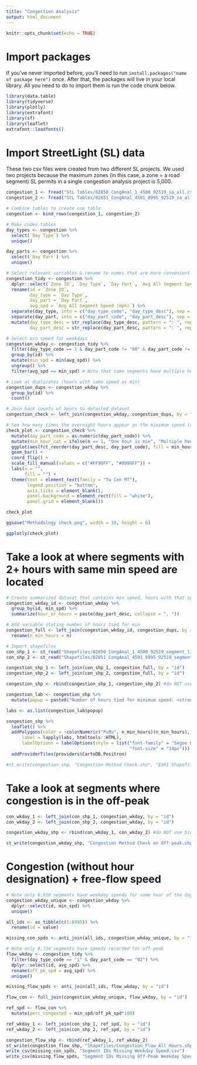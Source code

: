 ```yaml
---
title: "Congestion Analysis"
output: html_document
---
```


```r
knitr::opts_chunk$set(echo = TRUE)
```

# Import packages

If you've never imported before, you'll need to run `install.packages("name of package here")` once.  After that, the packages will live in your local library.  All you need to do to import them is run the code chunk below.

```r
library(data.table)
library(tidyverse)
library(plotly)
library(extrafont)
library(sf)
library(leaflet)
extrafont::loadfonts()
```

# Import StreetLight (SL) data

These two csv files were created from two different SL projects.  We used two projects because the maximum zones (in this case, a zone = a road segment) SL permits in a single congestion analysis project is 5,000.

```r
congestion_1 <- fread("StL Tables/82850_CongAnal_1_4500_92519_sa_all.csv")
congestion_2 <- fread("StL Tables/82851_CongAnal_4501_8995_92519_sa_all.csv")

# Combine tables to create one table
congestion <- bind_rows(congestion_1, congestion_2)

# Make codes tables
day_types <- congestion %>%
  select(`Day Type`) %>%
  unique()

day_parts <- congestion %>%
  select(`Day Part`) %>%
  unique()

# Select relevant variables & rename to names that are more convenient to work with; create day_type_code and day_part_code variables so it's not necessary to type out entire descripter when filtering
congestion_tidy <- congestion %>%
  dplyr::select(`Zone ID`, `Day Type`, `Day Part`, `Avg All Segment Speed (mph)`) %>%
  rename(id = `Zone ID`,
         day_type = `Day Type`,
         day_part = `Day Part`,
         avg_spd = `Avg All Segment Speed (mph)`) %>%
  separate(day_type, into = c("day_type_code", "day_type_desc"), sep = 1) %>%
  separate(day_part, into = c("day_part_code", "day_part_desc"), sep = 2) %>%
  mutate(day_type_desc = str_replace(day_type_desc, pattern = ": ", replacement = ""),
         day_part_desc = str_replace(day_part_desc, pattern = ": ", replacement = ""))

# Select min speed for weekdays
congestion_wkday <- congestion_tidy %>%
  filter(day_type_code == 1 & day_part_code != "00" & day_part_code != "02" & day_part_code != "09" & day_part_code != "19") %>% # Don't include all day, off-peak, peak AM, or peak PM
  group_by(id) %>%
  mutate(min_spd = min(avg_spd)) %>%
  ungroup() %>%
  filter(avg_spd == min_spd) # Note that some segments have multiple hours with the same speed that is the min - will cause duplicates

# Look at duplicates (hours with same speed as min)
congestion_dups <- congestion_wkday %>%
  group_by(id) %>%
  count()

# Join back counts of hours to detailed dataset
congestion_check <- left_join(congestion_wkday, congestion_dups, by = "id")

# See how many times the overnight hours appear as the minimum speed (and are the only hour that occurs)
check_plot <- congestion_check %>%
  mutate(day_part_code = as.numeric(day_part_code)) %>%
  mutate(min_hour_cat = ifelse(n == 1, "One hour is min", "Multiple hours are min")) %>%
  ggplot(aes(fct_reorder(day_part_desc, day_part_code), fill = min_hour_cat)) +
  geom_bar() +
  coord_flip() +
  scale_fill_manual(values = c("#FF99FF", "#9999FF")) +
  labs(x = "",
       fill = "") +
  theme(text = element_text(family = "Tw Cen MT"),
        legend.position = "bottom",
        axis.ticks = element_blank(),
        panel.background = element_rect(fill = "white"),
        panel.grid = element_blank())

check_plot

ggsave("Methodology check.png", width = 10, height = 6)

ggplotly(check_plot)


```

# Take a look at where segments with 2+ hours with same min speed are located

```r
# Create summarized dataset that contains min speed, hours with that speed, and zone ID
congestion_wkday_id <- congestion_wkday %>%
  group_by(id, min_spd) %>%
  summarize(hour_or_hours = paste(day_part_desc, collapse = ", "))

# Add variable stating number of hours tied for min
congestion_full <- left_join(congestion_wkday_id, congestion_dups, by = "id") %>%
  rename(n_min_hours = n)

# Import shapefiles
con_shp_1 <- st_read("Shapefiles/82850_CongAnal_1_4500_92519_segment_line.shp")
con_shp_2 <- st_read("Shapefiles/82851_CongAnal_4501_8995_92519_segment_line.shp")

congestion_shp_1 <- left_join(con_shp_1, congestion_full, by = "id")
congestion_shp_2 <- left_join(con_shp_2, congestion_full, by = "id")

congestion_shp <- rbind(congestion_shp_1, congestion_shp_2) #do NOT use bind_rows

congestion_lab <- congestion_shp %>%
  mutate(popup = paste0("Number of hours tied for minimum speed: <strong>", n_min_hours, "</strong><br> Min speed: <strong>", min_spd, "</strong"))

labs <- as.list(congestion_lab$popup)

congestion_shp %>%
  leaflet() %>%
  addPolygons(color = ~colorNumeric("PuBu", n_min_hours)(n_min_hours),
      label = lapply(labs, htmltools::HTML),
      labelOptions = labelOptions(style = list("font-family" = "Segoe UI Light",
                                               "font-size" = "14px"))) %>%
  addProviderTiles(providers$CartoDB.Positron)

#st_write(congestion_shp, "Congestion Method Check.shp", "ESRI Shapefile Driver")
```

# Take a look at segments where congestion is in the off-peak

```r
con_wkday_1 <- left_join(con_shp_1, congestion_wkday, by = "id")
con_wkday_2 <- left_join(con_shp_2, congestion_wkday, by = "id")

congestion_wkday_shp <- rbind(con_wkday_1, con_wkday_2) #do NOT use bind_rows

st_write(congestion_wkday_shp, "Congestion Method Check on Off-peak.shp", "ESRI Shapefile Driver")

```

# Congestion (without hour designation) + free-flow speed

```r
# Note only 8,910 segments have weekday speeds for some hour of the day
congestion_wkday_unique <- congestion_wkday %>%
  dplyr::select(id, min_spd) %>%
  unique()

all_ids <- as_tibble(c(1:8995)) %>%
  rename(id = value)

missing_con_spds <- anti_join(all_ids, congestion_wkday_unique, by = "id")

# Note only 8,734 segments have speeds recorded for off-peak
flow_wkday <- congestion_tidy %>%
  filter(day_type_code == "1" & day_part_code == "02") %>%
  dplyr::select(id, avg_spd) %>%
  rename(off_pk_spd = avg_spd) %>%
  unique()

missing_flow_spds <- anti_join(all_ids, flow_wkday, by = "id")

flow_con <- full_join(congestion_wkday_unique, flow_wkday, by = "id")

ref_spd <- flow_con %>%
  mutate(perc_congested = min_spd/off_pk_spd*100)

ref_wkday_1 <- left_join(con_shp_1, ref_spd, by = "id")
ref_wkday_2 <- left_join(con_shp_2, ref_spd, by = "id")

congestion_flow_shp <- rbind(ref_wkday_1, ref_wkday_2)
st_write(congestion_flow_shp, "Shapefiles/Congestion_Flow_All_Hours.shp", "ESRI Shapefile Driver")
write_csv(missing_con_spds, "Segment IDs Missing Weekday Speed.csv")
write_csv(missing_flow_spds, "Segment IDs Missing Off-Peak Weekday Speeds.csv")

```


